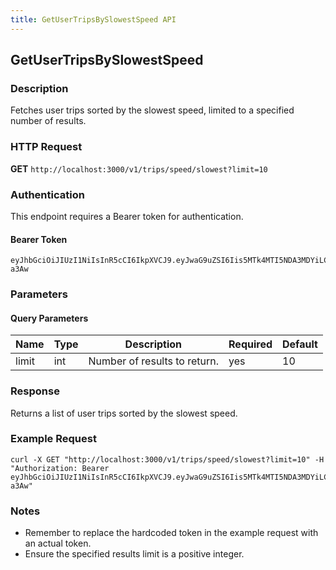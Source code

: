 ```yaml
---
title: GetUserTripsBySlowestSpeed API
---
```


## GetUserTripsBySlowestSpeed

### Description

Fetches user trips sorted by the slowest speed, limited to a specified number of results.

### HTTP Request

**GET** `http://localhost:3000/v1/trips/speed/slowest?limit=10`

### Authentication

This endpoint requires a Bearer token for authentication.

#### Bearer Token

```plaintext
eyJhbGciOiJIUzI1NiIsInR5cCI6IkpXVCJ9.eyJwaG9uZSI6Iis5MTk4MTI5NDA3MDYiLCJ1aWQiOiI1Z2VhcGdhcHhzIn0.yNyKfoOQouzSNDwp_5rJ9CAEMVJo5uqueJHNpG-a3Aw
```

### Parameters

#### Query Parameters

| Name | Type | Description         | Required | Default |
|------|------|---------------------|----------|---------|
| limit | int  | Number of results to return. | yes      | 10      |

### Response

Returns a list of user trips sorted by the slowest speed.

### Example Request

```shell
curl -X GET "http://localhost:3000/v1/trips/speed/slowest?limit=10" -H "Authorization: Bearer eyJhbGciOiJIUzI1NiIsInR5cCI6IkpXVCJ9.eyJwaG9uZSI6Iis5MTk4MTI5NDA3MDYiLCJ1aWQiOiI1Z2VhcGdhcHhzIn0.yNyKfoOQouzSNDwp_5rJ9CAEMVJo5uqueJHNpG-a3Aw"
```

### Notes

- Remember to replace the hardcoded token in the example request with an actual token.
- Ensure the specified results limit is a positive integer.